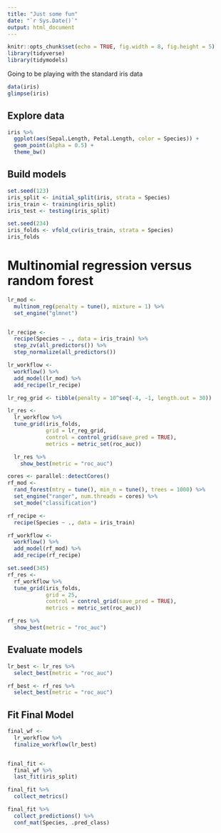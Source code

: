 ```yaml
---
title: "Just some fun"
date: "`r Sys.Date()`"
output: html_document
---
```


```r
knitr::opts_chunk$set(echo = TRUE, fig.width = 8, fig.height = 5)
library(tidyverse)
library(tidymodels)
```

Going to be playing with the standard iris data

```r

data(iris)
glimpse(iris)
```


## Explore data


```r
iris %>%
  ggplot(aes(Sepal.Length, Petal.Length, color = Species)) +
  geom_point(alpha = 0.5) +
  theme_bw()
```


## Build models

```r
set.seed(123)
iris_split <- initial_split(iris, strata = Species)
iris_train <- training(iris_split)
iris_test <- testing(iris_split)

set.seed(234)
iris_folds <- vfold_cv(iris_train, strata = Species)
iris_folds
```

# Multinomial regression versus random forest

```r
lr_mod <- 
  multinom_reg(penalty = tune(), mixture = 1) %>% 
  set_engine("glmnet")


lr_recipe <- 
  recipe(Species ~ ., data = iris_train) %>% 
  step_zv(all_predictors()) %>% 
  step_normalize(all_predictors())

lr_workflow <- 
  workflow() %>% 
  add_model(lr_mod) %>% 
  add_recipe(lr_recipe)

lr_reg_grid <- tibble(penalty = 10^seq(-4, -1, length.out = 30))

lr_res <- 
  lr_workflow %>% 
  tune_grid(iris_folds,
            grid = lr_reg_grid,
            control = control_grid(save_pred = TRUE),
            metrics = metric_set(roc_auc))

  lr_res %>% 
    show_best(metric = "roc_auc")
```

```r

cores <- parallel::detectCores()
rf_mod <- 
  rand_forest(mtry = tune(), min_n = tune(), trees = 1000) %>% 
  set_engine("ranger", num.threads = cores) %>% 
  set_mode("classification")

rf_recipe <- 
  recipe(Species ~ ., data = iris_train)

rf_workflow <- 
  workflow() %>% 
  add_model(rf_mod) %>% 
  add_recipe(rf_recipe)

set.seed(345)
rf_res <- 
  rf_workflow %>% 
  tune_grid(iris_folds,
            grid = 25,
            control = control_grid(save_pred = TRUE),
            metrics = metric_set(roc_auc))

rf_res %>% 
  show_best(metric = "roc_auc")
```


## Evaluate models

```r

lr_best <- lr_res %>%
  select_best(metric = "roc_auc")

rf_best <- rf_res %>%
  select_best(metric = "roc_auc")
```

## Fit Final Model

```r
final_wf <- 
  lr_workflow %>% 
  finalize_workflow(lr_best)


final_fit <- 
  final_wf %>%
  last_fit(iris_split) 

final_fit %>%
  collect_metrics()

final_fit %>%
  collect_predictions() %>%
  conf_mat(Species, .pred_class)
```

